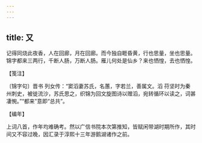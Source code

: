 ```yaml
---
---
---
```

title: 又
---







记得同烧此夜香，人在回廊，月在回廊。而今独自睚昏黄，行也思量，坐也思量。　锦字都来三两行，千断人肠，万断人肠。雁儿何处是仙乡？来也恓惶，去也恓惶。





【笺注】


〔锦字句〕晋书 列女传：“窦滔妻苏氏，名蕙，字若兰，善属文。滔 苻坚时为秦州刺史，被徙流沙，苏氏思之，织锦为回文旋图诗以赠滔，宛转循环以读之，词甚凄惋。”“都来”意即“总共”。





【编年】


上词八首，作年均难确考。然以广信书院本次第推知，皆赋闲带湖时期所作，其时间又不容过晚，因汇录于淳熙十三年游鹅湖诸作之前。